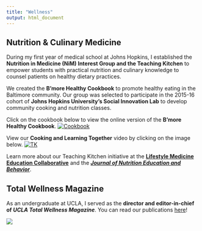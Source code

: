```yaml
---
title: "Wellness"
output: html_document
---
```


## __Nutrition & Culinary Medicine__

During my first year of medical school at Johns Hopkins, I established the __Nutrition in Medicine (NiM) Interest Group and the Teaching Kitchen__ to empower students with practical nutrition and culinary knowledge to counsel patients on healthy dietary practices.

We created the __B’more Healthy Cookbook__ to promote healthy eating in the Baltimore community. Our group was selected to participate in the 2015-16 cohort of __Johns Hopkins University’s Social Innovation Lab__ to develop community cooking and nutrition classes.

Click on the cookbook below to view the online version of the __B'more Healthy Cookbook__.
[![Cookbook](bmore.png)](https://issuu.com/bmorehealthycookbook/docs/cookbook_online)

View our __Cooking and Learning Together__ video by clicking on the image below.
[![TK](TK.png)](https://www.youtube.com/watch?v=T36SqlH5ni8&feature=youtu.be)

Learn more about our Teaching Kitchen initiative at the [__Lifestyle Medicine Education Collaborative__](https://lifestylemedicineeducation.org/johns-hopkins-university-school-of-medicine-teaching-kitchen/) and the [__*Journal of Nutrition Education and Behavior*__](https://www.jneb.org/article/S1499-4046(17)30388-3/fulltext).

## __Total Wellness Magazine__

As an undergraduate at UCLA, I served as the __director and editor-in-chief of *UCLA Total Wellness Magazine*__. You can read our publications [here](https://issuu.com/totalwellnessmagazine)! 

![](TW.png)


